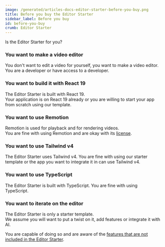 ```yaml
---
image: /generated/articles-docs-editor-starter-before-you-buy.png
title: Before you buy the Editor Starter
sidebar_label: Before you buy
id: before-you-buy
crumb: Editor Starter
---
```


Is the Editor Starter for you?

### You want to make a video editor

You don't want to edit a video for yourself, you want to make a video editor.  
You are a developer or have access to a developer.

### You want to build it with React 19

The Editor Starter is built with React 19.  
Your application is on React 19 already or you are willing to start your app from scratch using our template.

### You want to use Remotion

Remotion is used for playback and for rendering videos.  
You are fine with using Remotion and are okay with its [license](/license).

### You want to use Tailwind v4

The Editor Starter uses Tailwind v4.
You are fine with using our starter template or the app you want to integrate it in can use Tailwind v4.

### You want to use TypeScript

The Editor Starter is built with TypeScript.
You are fine with using TypeScript.

### You want to iterate on the editor

The Editor Starter is only a starter template.  
We assume you will want to put a twist on it, add features or integrate it with AI.

You are capable of doing so and are aware of the [features that are not included in the Editor Starter](/docs/editor-starter/features-not-included).
